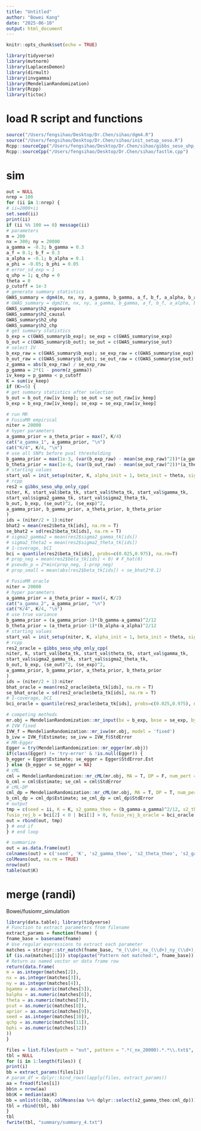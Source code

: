 ```yaml
---
title: "Untitled"
author: "Bowei Kang"
date: "2025-06-10"
output: html_document
---
```


```r
knitr::opts_chunk$set(echo = TRUE)
```

```r
library(tidyverse)
library(mvtnorm)
library(LaplacesDemon)
library(dirmult)
library(invgamma)
library(MendelianRandomization)
library(Rcpp)
library(tictoc)
```

# load R script and functions

```r
source("/Users/fengsihao/Desktop/Dr.Chen/sihao/dgm4.R")
source("/Users/fengsihao/Desktop/Dr.Chen/sihao/init_setup_seso.R")
Rcpp::sourceCpp("/Users/fengsihao/Desktop/Dr.Chen/sihao/gibbs_seso_uhp_only.cpp")
Rcpp::sourceCpp("/Users/fengsihao/Desktop/Dr.Chen/sihao/fastlm.cpp")
```

# sim

```r
out = NULL
nrep = 100
for (ii in 1:nrep) {
# ii=2000+ii
set.seed(ii)
print(ii)
if (ii %% 100 == 0) message(ii)
# parameters
m = 200
nx = 300; ny = 20000 
a_gamma = -0.3; b_gamma = 0.3
a_f = 0.1; b_f = 0.3 
a_alpha = -0.1; b_alpha = 0.1
a_phi = -0.05; b_phi = 0.05
# error_sd_exp = 1
q_uhp = 1; q_chp = 0
theta = 0
p_cutoff = 1e-3
# generate summary statistics
GWAS_summary = dgm4(m, nx, ny, a_gamma, b_gamma, a_f, b_f, a_alpha, b_alpha, a_phi, b_phi, theta, q_uhp, q_chp)
# GWAS_summary = dgm2(m, nx, ny, a_gamma, b_gamma, a_f, b_f, a_alpha, b_alpha, theta, pp=0.2)
GWAS_summary$h2_exposure
GWAS_summary$h2_causal
GWAS_summary$h2_uhp
GWAS_summary$h2_chp
# get summary statistics 
b_exp = c(GWAS_summary$b_exp); se_exp = c(GWAS_summary$se_exp)
b_out = c(GWAS_summary$b_out); se_out = c(GWAS_summary$se_out)
# select IV
b_exp_raw = c(GWAS_summary$b_exp); se_exp_raw = c(GWAS_summary$se_exp)
b_out_raw = c(GWAS_summary$b_out); se_out_raw = c(GWAS_summary$se_out)
z_gamma = abs(b_exp_raw) / se_exp_raw
p_gamma = 2*(1 - pnorm(z_gamma))
iv_keep = p_gamma < p_cutoff
K = sum(iv_keep)
if (K>=5) {
# get summary statistics after selection
b_out = b_out_raw[iv_keep]; se_out = se_out_raw[iv_keep]
b_exp = b_exp_raw[iv_keep]; se_exp = se_exp_raw[iv_keep]

# run MR
# FusioMR empirical
niter = 20000
# hyper parameters
a_gamma_prior = a_theta_prior = max(7, K/4)
cat("a_gamma_1", a_gamma_prior, "\n")
cat("K/4", K/4, "\n")
# use all SNPs before pval thresholding
b_gamma_prior = max(1e-3, (var(b_exp_raw) - mean(se_exp_raw)^2))*(a_gamma_prior-1)
b_theta_prior = max(1e-6, (var(b_out_raw) - mean(se_out_raw)^2))*(a_theta_prior-1)
# starting values
start_val = init_setup(niter, K, alpha_init = 1, beta_init = theta, sigma_gamma_init = 0.1, sigma_theta_init = 0.1)
# rcpp
res2 = gibbs_seso_uhp_only_cpp(
niter, K, start_val$beta_tk, start_val$theta_tk, start_val$gamma_tk,
start_val$sigma2_gamma_tk, start_val$sigma2_theta_tk,
b_out, b_exp, (se_out)^2, (se_exp)^2,
a_gamma_prior, b_gamma_prior, a_theta_prior, b_theta_prior
)
ids = (niter/2 + 1):niter
bhat2 = mean(res2$beta_tk[ids], na.rm = T)
se_bhat2 = sd(res2$beta_tk[ids], na.rm = T)
# sigma2_gamma2 = mean(res2$sigma2_gamma_tk[ids])
# sigma2_theta2 = mean(res2$sigma2_theta_tk[ids])
# 1-coverage, bCI
bci = quantile(res2$beta_tk[ids], probs=c(0.025,0.975), na.rm=T)
# prop_neg = mean(res2$beta_tk[ids] < 0) # F_hat(0)
# pseudo_p = 2*min(prop_neg, 1-prop_neg)
# prop_small = mean(abs(res2$beta_tk[ids]) < se_bhat2*0.1)

# FusioMR oracle
niter = 20000
# hyper parameters
a_gamma_prior = a_theta_prior = max(4, K/2)
cat("a_gamma_2", a_gamma_prior, "\n")
cat("K/4", K/4, "\n")
# use true variance
b_gamma_prior = (a_gamma_prior-1)*(b_gamma-a_gamma)^2/12
b_theta_prior = (a_theta_prior-1)*(b_alpha-a_alpha)^2/12
# starting values
start_val = init_setup(niter, K, alpha_init = 1, beta_init = theta, sigma_gamma_init = 0.1, sigma_theta_init = 0.1)
# rcpp
res2_oracle = gibbs_seso_uhp_only_cpp(
niter, K, start_val$beta_tk, start_val$theta_tk, start_val$gamma_tk,
start_val$sigma2_gamma_tk, start_val$sigma2_theta_tk,
b_out, b_exp, (se_out)^2, (se_exp)^2,
a_gamma_prior, b_gamma_prior, a_theta_prior, b_theta_prior
)
ids = (niter/2 + 1):niter
bhat_oracle = mean(res2_oracle$beta_tk[ids], na.rm = T)
se_bhat_oracle = sd(res2_oracle$beta_tk[ids], na.rm = T)
# 1-coverage, bCI
bci_oracle = quantile(res2_oracle$beta_tk[ids], probs=c(0.025,0.975), na.rm=T)

# competing methods
mr.obj = MendelianRandomization::mr_input(bx = b_exp, bxse = se_exp, by = b_out, byse = se_out)
# IVW fixed
IVW_f = MendelianRandomization::mr_ivw(mr.obj, model = 'fixed')
b_ivw = IVW_f$Estimate; se_ivw = IVW_f$StdError
# MR-Egger
Egger = try(MendelianRandomization::mr_egger(mr.obj))
if(class(Egger) != 'try-error' & !is.null(Egger)) {
b_egger = Egger$Estimate; se_egger = Egger$StdError.Est
} else {b_egger = se_egger = NA}
# cML
cml = MendelianRandomization::mr_cML(mr.obj, MA = T, DP = F, num_pert = 100, n = nx)
b_cml = cml$Estimate; se_cml = cml$StdError
# cML-DP
cml_dp = MendelianRandomization::mr_cML(mr.obj, MA = T, DP = T, num_pert = 100, n = nx)
b_cml_dp = cml_dp$Estimate; se_cml_dp = cml_dp$StdError
# output
tmp = c(seed = ii, K = K, s2_gamma_theo = (b_gamma-a_gamma)^2/12, s2_theta_theo = (b_alpha-a_alpha)^2/12, s2_gamma_emp = max(1e-3, (var(b_exp_raw) - mean(se_exp_raw)^2)), s2_theta_emp = max(1e-6, (var(b_out_raw)-mean(se_out_raw^2))), 
fusio_rej_b = bci[2] < 0 | bci[1] > 0, fusio_rej_b_oracle = bci_oracle[2] < 0 | bci_oracle[1] > 0, ivw = b_ivw + 1.96*se_ivw < 0 | b_ivw - 1.96*se_ivw > 0, egger = b_egger + 1.96*se_egger < 0 | b_egger - 1.96*se_egger > 0, cml = b_cml + 1.96*se_cml < 0 | b_cml - 1.96*se_cml > 0, cml_dp = b_cml_dp + 1.96*se_cml_dp < 0 | b_cml_dp - 1.96*se_cml_dp > 0)
out = rbind(out, tmp)
} # end if
} # end loop

# summarize
out = as.data.frame(out)
colnames(out) = c('seed', 'K', 's2_gamma_theo', 's2_theta_theo', 's2_gamma_emp', 's2_theta_emp', 'fusio_emp', 'fusio_oracle', 'ivw', 'egger', 'cml', 'cml_dp')
colMeans(out, na.rm = TRUE)
nrow(out)
table(out$K)
```

# merge (randi)

Bowei/fusiomr_simulation

```r
library(data.table); library(tidyverse)
# Function to extract parameters from filename
extract_params = function(fname) {
fname_base = basename(fname)
# Use regular expressions to extract each parameter
matches = stringr::str_match(fname_base, "m_(\\d+)_nx_(\\d+)_ny_(\\d+)_bgamma_([\\d\\.]+)_balpha_([\\d\\.]+)_theta_([\\d\\.]+)_pcut_([\\d\\.eE\\-]+)_aprior_([\\d\\.]+)_seed_(\\d+)_qchp_([\\d\\.]+)_bphi_([\\d\\.]+)\\.txt")
if (is.na(matches[1])) stop(paste("Pattern not matched:", fname_base))
# Return as named vector or data frame row
return(data.frame(
m = as.integer(matches[2]),
nx = as.integer(matches[3]),
ny = as.integer(matches[4]),
bgamma = as.numeric(matches[5]),
balpha = as.numeric(matches[6]),
theta = as.numeric(matches[7]),
pcut = as.numeric(matches[8]),
aprior = as.numeric(matches[9]),
seed = as.integer(matches[10]),
qchp = as.numeric(matches[11]),
bphi = as.numeric(matches[12])
))
}

files = list.files(path = "out", pattern = ".*(_nx_20000).*.*\\.txt$", full.names = TRUE)
tbl = NULL
for (i in 1:length(files)) {
print(i)
bb = extract_params(files[i])
# param_df = dplyr::bind_rows(lapply(files, extract_params))
aa = fread(files[i])
bb$n = nrow(aa)
bb$K = median(aa$K)
bb = unlist(c(bb, colMeans(aa %>% dplyr::select(s2_gamma_theo:cml_dp))))
tbl = rbind(tbl, bb)
}
tbl
fwrite(tbl, "summary/summary_4.txt")
```








